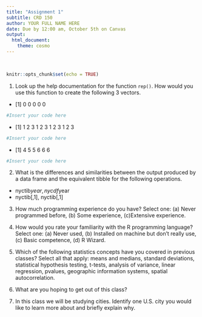 ```yaml
---
title: "Assignment 1"
subtitle: CRD 150
author: YOUR FULL NAME HERE
date: Due by 12:00 am, October 5th on Canvas
output: 
  html_document:
    theme: cosmo
---
```

\

```r
knitr::opts_chunk$set(echo = TRUE)
```

1. Look up the help documentation for the function `rep()`. How would you use this function to create the following 3 vectors. 
* [1] 0 0 0 0 0

```r
#Insert your code here
```

* [1] 1 2 3 1 2 3 1 2 3 1 2 3

```r
#Insert your code here
```


* [1] 4 5 5 6 6 6

```r
#Insert your code here
```


2. What is the differences and similarities between the output produced by a data frame and the equivalent tibble for the following operations.
* nyctib$year, nycdf$year
* nyctib[,1], nyctib[,1]


3. How much programming experience do you have? Select one: (a) Never programmed before, (b) Some experience, (c)Extensive experience.


4. How would you rate your familiarity with the R programming language? Select one: (a) Never used, (b) Installed on machine but don't really use, (c) Basic competence, (d) R Wizard.



5. Which of the following statistics concepts have you covered in previous classes? Select all that apply: means and medians, standard deviations, statistical hypothesis testing, t-tests, analysis of variance, linear regression, pvalues, geographic information systems, spatial autocorrelation.



6. What are you hoping to get out of this class?



7. In this class we will be studying cities.  Identify one U.S. city you would like to learn more about and briefly explain why.



